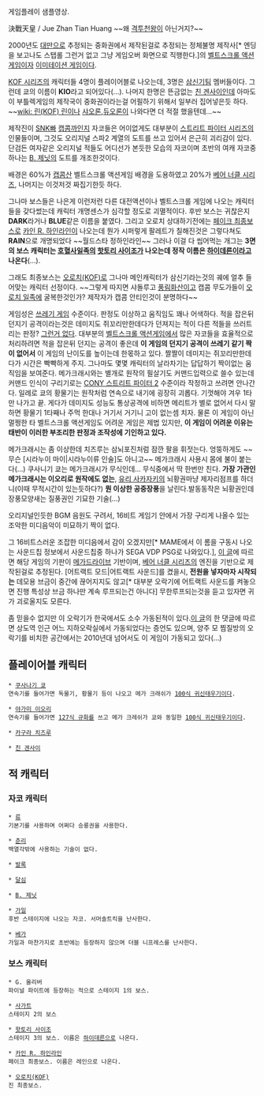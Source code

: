 {{{#!html
<iframe width="420" height="315" src="//www.youtube.com/embed/HOzZhGkBSsw" frameborder="0" allowfullscreen></iframe>
}}}
게임플레이 샘플영상.

決戰天皇 / Jue Zhan Tian Huang
~~왜 [[격투천왕]]이 아닌거지?~~

2000년도 [[대만]]으로 추정되는 중화권에서 제작된걸로 추정되는 정체불명 제작사[* 엔딩을 보고나도 스탭롤 그런거 없고 그냥 게임오버 화면으로 직행한다.]의 [[벨트스크롤 액션게임]]이자 [[이미테이션 게임]]이다. 

[[KOF 시리즈]]의 캐릭터들 4명이 플레이어블로 나오는데, 3명은 [[삼신기]]팀 멤버들이다. 그런데 쿄의 이름이 '''KIO'''라고 되어있다(...). 나머지 한명은 뜬금없는 [[친 겐사이]]인데 아마도 이 부틀렉게임의 제작국이 중화권이라는걸 어필하기 위해서 일부러 집어넣은듯 하다. ~~[[wiki: 린(KOF) 린 ]]이나 [[샤오론]],[[듀오론]]이 나와다면 더 적절 했을텐데...~~

제작진이 [[SNK]]빠 [[캡콤]]까인지 자코들은 어이없게도 대부분이 [[스트리트 파이터 시리즈]]의 인물들이며, 그것도 오리지널 스파2 계열의 도트를 쓰고 있어서 은근히 괴리감이 있다. 단검든 여자같은 오리지널 적들도 어디선가 본듯한 모습의 자코이며 초반의 여캐 자코중 하나는 [[B. 제닛]]의 도트를 개조한것이다. 

배경은 60%가 [[캡콤]]산 벨트스크롤 액션게임 배경을 도용하였고 20%가 [[베어 너클 시리즈]], 나머지는 이것저것 짜집기한듯 하다.

그나마 보스들은 나은게 이런저런 다른 대전액션이나 벨트스크롤 게임에 나오는 캐릭터들을 갖다썼는데 캐릭터 개명센스가 심각할 정도로 괴멸적이다. 후반 보스는 귀찮은지 '''DARK'''라거나 '''BLUE'''같은 이름을 붙였다. 그리고 오로치 상대하기전에는 [[페이크 최종보스]]로 [[카인 R. 하인라인]]이 나오는데 뭔가 시퍼렇게 팔레트가 칠해진것은 그렇다쳐도 '''RAIN'''으로 개명되었다 ~~월드스타 정하인라인~~ 그러나 이걸 다 씹어먹는 개그는 '''3면의 보스 캐릭터는 [[호혈사일족]]의 [[핫토리 사이조]]가 나오는데 정작 이름은 [[하이데른]]이라고 나온다'''(...). 

그래도 최종보스는 [[오로치(KOF)]]로 그나마 메인캐릭터가 삼신기라는것의 궤에 얼추 들어맞는 캐릭터 선정이다. 
~~그렇게 따지면 샤돌루고 [[풍림화산]]이고 캡콤 무도가들이 [[오로치 일족]]에 굴복한것인가? 제작자가 캡콤 안티인것이 분명하다~~

게임성은 [[쓰레기 게임]] 수준이다. 판정도 이상하고 움직임도 꽤나 어색하다. 적을 잡은뒤 던지기 공격이라는것은 데미지도 쥐꼬리만한데다가 던져지는 적이 다른 적들을 쓰러트리는 판정? [[그런거 없다]]. 대부분의 [[벨트스크롤 액션게임]]에서 많은 자코들을 효율적으로 처리하려면 적을 잡은뒤 던지는 공격이 좋은데 '''이 게임의 던지기 공격이 쓰레기 같기 짝이 없어서''' 이 게임의 난이도를 높이는데 한몫하고 있다. 짤짤이 데미지는 쥐꼬리만한데다가 시간은 빡빡하게 주지. 그나마도 몇몇 캐릭터의 날라차기는 답답하기 짝이없는 움직임을 보여준다.
메가크래시와는 별개로 원작의 필살기도 커맨드입력으로 쓸수 있는데 커맨드 인식이 구리기로는 [[CONY 스트리트 파이터 2]] 수준이라 작정하고 쓰려면 안나간다. 일례로 쿄의 황물기는 원작처럼 연속으로 내기에 굉장히 괴롭다. 기껏해야 겨우 1타만 나가고 끝. 게다가 데미지도 성능도 통상공격에 비하면 메리트가 별로 없어서 다시 말하면 황물기 1타째나 주먹 한대나 거기서 거기니 고이 없는셈 치자.
물론 이 게임이 아닌 멀쩡한 타 벨트스크롤 액션게임도 어려운 게임은 제법 있지만, '''이 게임이 어려운 이유는 태반이 이러한 부조리한 판정과 조작성에 기인하고 있다.'''

메가크래시는 좀 이상한데 치즈루는 삼뇌포진처럼 잠깐 팔을 휘젓는다. 엉뚱하게도 ~~무슨 [시라누이 마이|시라누이류 인술]도 아니고~~ 메가크래시 사용시 몸에 불이 붙는다(...) 쿠사니기 쿄는 메가크래시가 무식인데... 무식중에서 딱 한번만 친다. '''가장 가관인 메가크래시는 이오리로 원작에도 없는''', [[유리 사카자키]]의 뇌황권마냥 제자리점프를 하더니(이때 무적시간이 있는듯하다?) '''뭔 이상한 공중장풍'''을 날린다.발동동작은 뇌황권인데 장풍모양새는 질풍권인 기묘한 기술(...) 

오리지널인듯한 BGM 음원도 구려서, 16비트 게임기 안에서 가장 구리게 나올수 있는 조악한 미디음악이 미묘하기 짝이 없다.

그 16비트스러운 조잡한 미디음에서 감이 오겠지만[* MAME에서 이 롬을 구동시 나오는 사운드칩 정보에서 사운드칩중 하나가 SEGA VDP PSG로 나와있다.], [http://www.maxconsole.com/maxcon_forums/threads/188464-Jue-Zhan-Tian-Huang-The-Attack-of-the-Street-Fighter-Clones 이 글]에 따르면 해당 게임의 기판이 [[메가드라이브]] 기반이며, [[베어 너클 시리즈]]의 엔진을 기반으로 제작된걸로 추정된다.
[어트랙트 모드|어트랙트 사운드]를 켰을시, '''전원을 넣자마자 시작되는''' 데모용 브금이 중간에 끊어지지도 않고[* 대부분 오락기에 어트랙트 사운드를 켜놓으면 진행 특성상 브금 하나만 계속 루프되는건 아니다] 무한루프되는것을 듣고 있자면 귀가 괴로울지도 모른다. 

좀 믿을수 없지만 이 오락기가 한국에서도 소수 가동된적이 있다.[http://www.gameplanet.co.kr/xe/2552549 이 글]의 한 댓글에 따르면 상도역 인근 어느 지하오락실에서 가동되었다는 증언도 있으며, 양주 모 찜질방의 오락기를 비치한 공간에서는 2010년대 넘어서도 이 게임이 가동되고 있다(...)

== 플레이어블 캐릭터 ==
 * [[쿠사나기 쿄]]
 연속기를 들어가면 독물기, 황물기 등이 나오고 메가 크래쉬가 [[100식 귀신태우기]]이다.

 * [[야가미 이오리]]
 연속기를 들어가면 [[127식 규화]]를 쓰고 메가 크레쉬가 쿄와 동일한 [[100식 귀신태우기]]이다.

 * [[카구라 치즈루]]

 * [[친 겐사이]]

== 적 캐릭터 ==
=== 자코 캐릭터 ===
 * [[류(캡콤)|류]]
 기본기를 사용하며 어쩌다 승룡권을 사용한다.

 * [[춘리]]
 백열각밖에 사용하는 기술이 없다.

 * [[발록]]

 * [[달심]]

 * [[B. 제닛]]

 * [[가일]]
 후반 스테이지에 나오는 자코. 서머솔트킥을 난사한다.

 * [[베가(캡콤)|베가]]
 가일과 마찬가지로 초반에는 등장하지 않으며 더블 니프레스를 난사한다.

=== 보스 캐릭터 ===
 * G. 올리버
 파이널 파이트에 등장하는 적으로 스테이지 1의 보스.

 * [[사가트]]
 스테이지 2의 보스

 * [[핫토리 사이조]]
 스테이지 3의 보스. 이름은 [[하이데른]]으로 나온다.

 * [[카인 R. 하인라인]]
 페이크 최종보스. 이름은 레인으로 나온다.

 * [[오로치(KOF)]]
 진 최종보스.

